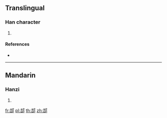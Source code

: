 {{character info/new}}
==Translingual==

===Han character===
{{Han char|rn=163|rad=邑|as=06|sn=9|four=|canj=GRNL}}

# {{defn|Han|sort=邑06}}

====References====
* {{Han ref|kx=1271.010|dkj=39381|hdz=63766.020|uh=90C6|ud=37062}}

----

==Mandarin==

===Hanzi===
{{cmn-hanzi|pin=[[huán]] ([[huan2]]), [[jí]] ([[ji2]])|wg=[[huan2|huan<sup>2</sup>]], [[chi2|chi<sup>2</sup>]]}}

# {{defn|lang=cmn|sort=邑06}}

[[fr:郆]]
[[pl:郆]]
[[th:郆]]
[[zh:郆]]